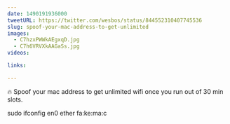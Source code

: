 ```yaml
---
date: 1490191936000
tweetURL: https://twitter.com/wesbos/status/844552310407745536
slug: spoof-your-mac-address-to-get-unlimited
images:
  - C7hzxPWWkAEgxqD.jpg
  - C7h6VRVXkAAGaSs.jpg
videos:

links:

---
```

🔥 Spoof your mac address to get unlimited wifi once you run out of 30 min slots.

sudo ifconfig en0 ether fa:ke:ma:c
